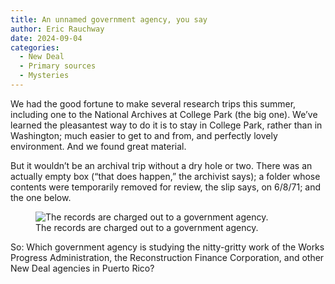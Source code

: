 ```yaml
---
title: An unnamed government agency, you say
author: Eric Rauchway
date: 2024-09-04
categories:
  - New Deal
  - Primary sources
  - Mysteries
---
```


We had the good fortune to make several research trips this summer, including one to the National Archives at College Park (the big one). We've learned the pleasantest way to do it is to stay in College Park, rather than in Washington; much easier to get to and from, and perfectly lovely environment. And we found great material. 

But it wouldn't be an archival trip without a dry hole or two. There was an actually empty box ("that does happen," the archivist says); a folder whose contents were temporarily removed for review, the slip says, on 6/8/71; and the one below.

![The records are charged out to a government agency.](IMG_3890.png)

So: Which government agency is studying the nitty-gritty work of the Works Progress Administration, the Reconstruction Finance Corporation, and other New Deal agencies in Puerto Rico?